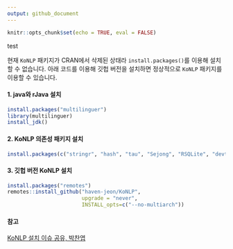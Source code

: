 ```yaml
---
output: github_document
---
```


```r
knitr::opts_chunk$set(echo = TRUE, eval = FALSE)
```

test

현재 `KoNLP` 패키지가 CRAN에서 삭제된 상태라 `install.packages()`를 이용해 설치할 수 없습니다. 아래 코드를 이용해 깃헙 버전을 설치하면 정상적으로 `KoNLP` 패키지를 이용할 수 있습니다.


#### 1. java와 rJava 설치
```r
install.packages("multilinguer")
library(multilinguer)
install_jdk()
```

#### 2. KoNLP 의존성 패키지 설치
```r
install.packages(c("stringr", "hash", "tau", "Sejong", "RSQLite", "devtools"), type = "binary")
```

#### 3. 깃헙 버전 KoNLP 설치
```r
install.packages("remotes")
remotes::install_github("haven-jeon/KoNLP", 
                        upgrade = "never",
                        INSTALL_opts=c("--no-multiarch"))
```


#### 참고

[KoNLP 설치 이슈 공유, 박찬엽](https://www.facebook.com/notes/r-korea-krugkorean-r-user-group/konlp-설치-이슈-공유/1847510068715020/)